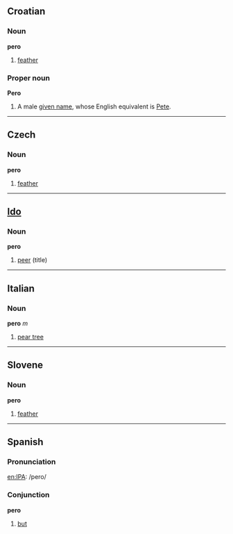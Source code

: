 ==Croatian==
===Noun===
'''pero'''

#[[feather]]

===Proper noun===
'''Pero'''

#A male [[given name]], whose English equivalent is [[Pete]].

----

==Czech==
===Noun===
'''pero'''

#[[feather]]

----

==[[Ido]]==
===Noun===
'''pero'''

# [[peer]] (title)

----

==Italian==
===Noun===
'''pero''' ''m''

#[[pear tree]]

----

==Slovene==
===Noun===
'''pero'''

#[[feather]]

----

==Spanish==
===Pronunciation===
[[en:IPA]]: /pero/

===Conjunction===
'''pero'''

#[[but]]